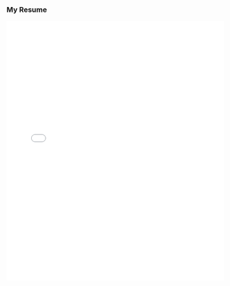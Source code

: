 ### My Resume



<iframe src="Files/Resume_Caroline Nyadzayo_2025.pdf" width="100%" height="600px" style="border: none;"></iframe>
